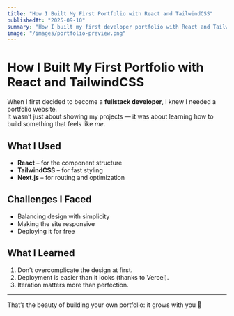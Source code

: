```yaml
---
title: "How I Built My First Portfolio with React and TailwindCSS"
publishedAt: "2025-09-10"
summary: "How I built my first developer portfolio with React and TailwindCSS, what I learned, and what I’d do differently."
image: "/images/portfolio-preview.png"
---
```


# How I Built My First Portfolio with React and TailwindCSS

When I first decided to become a **fullstack developer**, I knew I needed a portfolio website.  
It wasn’t just about showing my projects — it was about learning how to build something that feels like *me*.  

## What I Used
- **React** – for the component structure  
- **TailwindCSS** – for fast styling  
- **Next.js** – for routing and optimization  

## Challenges I Faced
- Balancing design with simplicity  
- Making the site responsive  
- Deploying it for free  

## What I Learned
1. Don’t overcomplicate the design at first.  
2. Deployment is easier than it looks (thanks to Vercel).  
3. Iteration matters more than perfection.  

---

That’s the beauty of building your own portfolio: it grows with you 🚀

